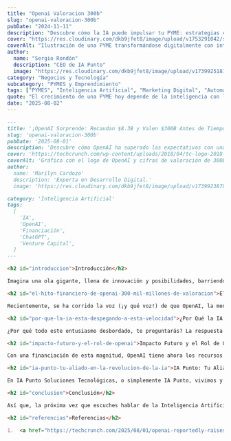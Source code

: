 ```yaml
---
title: "Openai Valoracion 300b"
slug: "openai-valoracion-300b"
pubDate: "2024-11-11"
description: "Descubre cómo la IA puede impulsar tu PYME: estrategias concretas de marketing, automatización y datos para aumentar ventas."
cover: "https://res.cloudinary.com/dkb9jfet8/image/upload/v1753291042/small-business_kk56r6.jpg"
coverAlt: "Ilustración de una PYME transformándose digitalmente con inteligencia artificial."
author:
  name: "Sergio Rondón"
  description: "CEO de IA Punto"
  image: "https://res.cloudinary.com/dkb9jfet8/image/upload/v1739925181/sergio_gdcaeh.png"
category: "Negocios y Tecnología"
subcategory: "PYMES y Emprendimiento"
tags: ["PYMES", "Inteligencia Artificial", "Marketing Digital", "Automatización", "Ventas"]
quote: "El crecimiento de una PYME hoy depende de la inteligencia con la que se aplican datos, IA y estrategia. — Sergio Rondón"
date: "2025-08-02"
---
```



```markdown
---
title: '¡OpenAI Sorprende: Recaudan $8.3B y Valen $300B Antes de Tiempo!'
slug: 'openai-valoracion-300b'
pubDate: '2025-08-01'
description: 'Descubre cómo OpenAI ha superado las expectativas con una asombrosa ronda de financiación de $8.3B, alcanzando una valoración de $300B y acelerando la revolución de la IA globalmente.'
cover: 'https://techcrunch.com/wp-content/uploads/2018/04/tc-logo-2018-square-reverse2x.png'
coverAlt: 'Gráfico con el logo de OpenAI y cifras de valoración de 300B'
author:
  name: 'Marilyn Cardozo'
  description: 'Experta en Desarrollo Digital.'
  image: 'https://res.cloudinary.com/dkb9jfet8/image/upload/v1739923879/marilyn_s2mi4a.png'
category: 'Inteligencia Artificial'
tags:
  [
    'IA',
    'OpenAI',
    'Financiación',
    'ChatGPT',
    'Venture Capital',
  ]
---

<h2 id="introduccion">Introducción</h2>

Imagina una ola gigante, llena de innovación y posibilidades, barriendo el mundo de la tecnología. Eso es exactamente lo que está sucediendo con la Inteligencia Artificial, y una reciente noticia de OpenAI lo confirma: ¡la IA está despegando a una velocidad asombrosa! Estamos hablando de cifras que parecen de ciencia ficción, pero son muy reales y marcan el pulso de hacia dónde nos dirigimos como sociedad.

<h2 id="el-hito-financiero-de-openai-300-mil-millones-de-valoracion">El Hito Financiero de OpenAI: $300 Mil Millones de Valoración</h2>

Recientemente, se ha corrido la voz (¡y qué voz!) de que OpenAI, la mente brillante detrás de maravillas como ChatGPT, ha logrado una ronda de financiación que supera todas las expectativas. Se habla de una asombrosa inyección de capital de **8.3 mil millones de dólares**, valorando la compañía en una cifra estratosférica de **300 mil millones de dólares**. ¿Te imaginas? Esto no solo es una señal de confianza, es un grito rotundo del mercado: la Inteligencia Artificial es el futuro, y los inversores más astutos lo saben. Lo más impactante es que esta ronda estaba "sobresuscrita", lo que significa que había muchísimos más interesados en invertir de lo que se necesitaba, y se cerró meses antes de lo previsto. Esto forma parte de una estrategia aún mayor para alcanzar una meta de 40 mil millones de dólares en futuras inversiones. Cifras así no solo mueven mercados, sino que tienen el poder de transformar industrias enteras y redefinir lo que creíamos posible. Es un respaldo monumental a la visión de que la IA es el motor de la próxima gran revolución tecnológica.

<h2 id="por-que-la-ia-esta-despegando-a-esta-velocidad">¿Por Qué la IA Está Despegando a Esta Velocidad?</h2>

¿Por qué todo este entusiasmo desbordado, te preguntarás? La respuesta es clara: la Inteligencia Artificial ha dejado de ser una promesa lejana para convertirse en una realidad palpable que usamos día a día. Herramientas como ChatGPT, por ejemplo, han democratizado el acceso a la IA, mostrando al mundo entero su capacidad para escribir, programar, investigar, crear contenido y mucho más, de una forma sorprendentemente natural y eficiente. Esto ha encendido una chispa en la imaginación de millones de personas y empresas en todos los sectores. De repente, tareas que antes parecían complejas, tediosas o incluso imposibles de automatizar ahora son accesibles con solo unas pocas palabras o un clic. Este boom no es una moda pasajera; es una transformación fundamental de cómo trabajamos, aprendemos y creamos valor. La IA está permeando cada rincón de nuestra sociedad, desde cómo se optimizan las cadenas de suministro hasta cómo los médicos diagnostican enfermedades, abriendo un abanico de posibilidades que apenas estamos comenzando a explorar.

<h2 id="impacto-futuro-y-el-rol-de-openai">Impacto Futuro y el Rol de OpenAI</h2>

Con una financiación de esta magnitud, OpenAI tiene ahora los recursos y la pista de despegue para acelerar sus investigaciones y desarrollos a un ritmo sin precedentes. Esto significa que podemos esperar ver innovaciones aún más disruptivas en el horizonte, impactando positivamente en casi todos los aspectos de nuestras vidas. Piensa en modelos de IA más avanzados, capaces de entender y generar contenido con una sofisticación y una coherencia nunca vistas, o en la integración de la IA en soluciones prácticas que aún no podemos ni siquiera imaginar. Esto impulsará la creación de nuevas industrias, nuevos puestos de trabajo y nuevas formas de solucionar problemas complejos a nivel global, desde el cambio climático hasta el descubrimiento de nuevos fármacos. El objetivo de estas inversiones masivas no es solo crear modelos más grandes y potentes, sino hacer que la IA sea más segura, más ética, más útil y, sobre todo, más accesible para todos. Estamos en el umbral de una era donde la colaboración entre humanos y la Inteligencia Artificial definirá el progreso. Es un momento increíblemente emocionante, lleno de potencial ilimitado y oportunidades de crecimiento exponencial.

<h2 id="ia-punto-tu-aliado-en-la-revolucion-de-la-ia">IA Punto: Tu Aliado en la Revolución de la IA</h2>

En IA Punto Soluciones Tecnológicas, o simplemente IA Punto, vivimos y respiramos esta emocionante revolución. Noticias como la de OpenAI no solo nos entusiasman profundamente, sino que refuerzan nuestra misión fundamental: llevar el poder transformador de la Inteligencia Artificial a tu negocio, sin importar su tamaño o sector. Entendemos que para muchas empresas, la IA puede parecer un campo complejo, inalcanzable o incluso abrumador, algo reservado solo para los gigantes tecnológicos con presupuestos ilimitados. Pero en IA Punto, creemos firmemente que la Inteligencia Artificial debe ser una herramienta accesible y ventajosa para todos. Nos especializamos en desarrollar soluciones tecnológicas personalizadas y a medida que te permiten aprovechar estas innovaciones, optimizar tus procesos internos, mejorar drásticamente la toma de decisiones basada en datos y, en última instancia, alcanzar un crecimiento sostenible y escalable. Desde la implementación de la automatización inteligente hasta el análisis predictivo avanzado y la creación de asistentes virtuales, te ayudamos a integrar la IA de una manera práctica, sencilla y, sobre todo, altamente beneficiosa para tus resultados. No tienes que ser un experto en algoritmos complejos; nosotros lo somos por ti. Nuestro enfoque es cálido, cercano y centrado al 100% en tus necesidades específicas, asegurando que la transición hacia una operación más inteligente sea fluida, exitosa y sin complicaciones. Estamos aquí para guiarte en este emocionante y prometedor viaje, transformando los avances más recientes de la IA en ventajas competitivas tangibles para tu empresa.

<h2 id="conclusion">Conclusión</h2>

Así que, la próxima vez que escuches hablar de la Inteligencia Artificial, recuerda esta asombrosa cifra y lo que realmente significa: no es solo tecnología de vanguardia, es una inversión masiva en un futuro donde las posibilidades son literalmente ilimitadas. Y lo más importante es que tú también puedes ser parte activa de esta ola transformadora, aprovechando todo su potencial. En IA Punto Soluciones Tecnológicas, estamos listos para ayudarte a navegar y prosperar en esta nueva era de la inteligencia. El futuro ya está aquí, y es increíblemente inteligente.

<h2 id="referencias">Referencias</h2>

1.  <a href="https://techcrunch.com/2025/08/01/openai-reportedly-raises-8-3b-at-300b-valuation/" target="_blank" rel="noopener noreferrer">TechCrunch: OpenAI reportedly raises $8.3B at $300B valuation</a>
```
